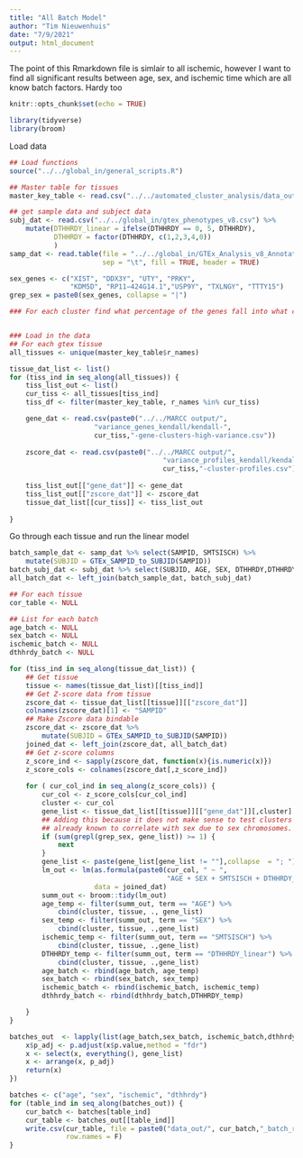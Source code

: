 ```yaml
---
title: "All Batch Model"
author: "Tim Nieuwenhuis"
date: "7/9/2021"
output: html_document
---
```


The point of this Rmarkdown file is simlair to all ischemic, however I want to
find all significant results between age, sex, and ischemic time which are all
know batch factors. Hardy too

```r
knitr::opts_chunk$set(echo = TRUE)
```

```r
library(tidyverse)
library(broom)
```

Load data
```r
## Load functions
source("../../global_in/general_scripts.R")

## Master table for tissues
master_key_table <- read.csv("../../automated_cluster_analysis/data_out/key_table.csv")

## get sample data and subject data
subj_dat <- read.csv("../../global_in/gtex_phenotypes_v8.csv") %>%
    mutate(DTHHRDY_linear = ifelse(DTHHRDY == 0, 5, DTHHRDY),
           DTHHRDY = factor(DTHHRDY, c(1,2,3,4,0))
           )
samp_dat <- read.table(file = "../../global_in/GTEx_Analysis_v8_Annotations_SampleAttributesDS.txt",
                       sep = "\t", fill = TRUE, header = TRUE)

sex_genes <- c("XIST", "DDX3Y", "UTY", "PRKY",
               "KDM5D", "RP11−424G14.1","USP9Y", "TXLNGY", "TTTY15")
grep_sex = paste0(sex_genes, collapse = "|")
```

```r
### For each cluster find what percentage of the genes fall into what cell types


### Load in the data
## For each gtex tissue
all_tissues <- unique(master_key_table$r_names)

tissue_dat_list <- list()
for (tiss_ind in seq_along(all_tissues)) {
    tiss_list_out <- list()
    cur_tiss <- all_tissues[tiss_ind]
    tiss_df <- filter(master_key_table, r_names %in% cur_tiss)

    gene_dat <- read.csv(paste0("../../MARCC output/",
                     "variance_genes_kendall/kendall-",
                     cur_tiss,"-gene-clusters-high-variance.csv"))
    
    zscore_dat <- read.csv(paste0("../../MARCC output/",
                                      "variance_profiles_kendall/kendall-",
                                      cur_tiss,"-cluster-profiles.csv"))
    
    tiss_list_out[["gene_dat"]] <- gene_dat
    tiss_list_out[["zscore_dat"]] <- zscore_dat
    tissue_dat_list[[cur_tiss]] <- tiss_list_out
    
}


```

Go through each tissue and run the linear model
```r

batch_sample_dat <- samp_dat %>% select(SAMPID, SMTSISCH) %>%
    mutate(SUBJID = GTEx_SAMPID_to_SUBJID(SAMPID))
batch_subj_dat <- subj_dat %>% select(SUBJID, AGE, SEX, DTHHRDY,DTHHRDY_linear)
all_batch_dat <- left_join(batch_sample_dat, batch_subj_dat)

## For each tissue
cor_table <- NULL

## List for each batch
age_batch <- NULL
sex_batch <- NULL
ischemic_batch <- NULL
dthhrdy_batch <- NULL

for (tiss_ind in seq_along(tissue_dat_list)) {
    ## Get tissue
    tissue <- names(tissue_dat_list)[[tiss_ind]]
    ## Get Z-score data from tissue
    zscore_dat <- tissue_dat_list[[tissue]][["zscore_dat"]]
    colnames(zscore_dat)[1] <- "SAMPID"
    ## Make Zscore data bindable
    zscore_dat <- zscore_dat %>%
        mutate(SUBJID = GTEx_SAMPID_to_SUBJID(SAMPID))
    joined_dat <- left_join(zscore_dat, all_batch_dat)
    ## Get z-score columns
    z_score_ind <- sapply(zscore_dat, function(x){is.numeric(x)})
    z_score_cols <- colnames(zscore_dat[,z_score_ind])
    
    for ( cur_col_ind in seq_along(z_score_cols)) {
        cur_col <- z_score_cols[cur_col_ind]
        cluster <- cur_col
        gene_list <- tissue_dat_list[[tissue]][["gene_dat"]][,cluster]
        ## Adding this because it does not make sense to test clusters
        ## already known to correlate with sex due to sex chromosomes.
        if (sum(grepl(grep_sex, gene_list)) >= 1) {
            next
        }
        gene_list <- paste(gene_list[gene_list != ""],collapse  = "; ")
        lm_out <- lm(as.formula(paste0(cur_col, " ~ ",
                                       "AGE + SEX + SMTSISCH + DTHHRDY_linear")),
                     data = joined_dat)
        summ_out <- broom::tidy(lm_out)
        age_temp <- filter(summ_out, term == "AGE") %>%
            cbind(cluster, tissue, ., gene_list)
        sex_temp <- filter(summ_out, term == "SEX") %>%
            cbind(cluster, tissue, .,gene_list)
        ischemic_temp <- filter(summ_out, term == "SMTSISCH") %>%
            cbind(cluster, tissue, .,gene_list)
        DTHHRDY_temp <- filter(summ_out, term == "DTHHRDY_linear") %>%
            cbind(cluster, tissue, .,gene_list)
        age_batch <- rbind(age_batch, age_temp)
        sex_batch <- rbind(sex_batch, sex_temp)
        ischemic_batch <- rbind(ischemic_batch, ischemic_temp)
        dthhrdy_batch <- rbind(dthhrdy_batch,DTHHRDY_temp)

    }
}

batches_out  <- lapply(list(age_batch,sex_batch, ischemic_batch,dthhrdy_batch), function(x){
    x$p_adj <- p.adjust(x$p.value,method = "fdr")
    x <- select(x, everything(), gene_list)
    x <- arrange(x, p_adj)
    return(x)
})

batches <- c("age", "sex", "ischemic", "dthhrdy")
for (table_ind in seq_along(batches_out)) {
    cur_batch <- batches[table_ind]
    cur_table <- batches_out[[table_ind]]
    write.csv(cur_table, file = paste0("data_out/", cur_batch,"_batch_results.csv"),
              row.names = F)
}
```